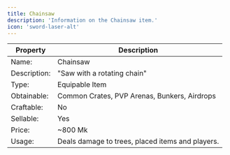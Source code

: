 ```yaml
---
title: Chainsaw
description: 'Information on the Chainsaw item.'
icon: 'sword-laser-alt'
---
```


| Property | Description |
| -------- | ----------- |
| Name: | Chainsaw |
| Description: | "Saw with a rotating chain" |
| Type: | Equipable Item |
| Obtainable: | Common Crates, PVP Arenas, Bunkers, Airdrops |
| Craftable: | No |
| Sellable: | Yes |
| Price: | ~800 Mk |
| Usage: | Deals damage to trees, placed items and players. |